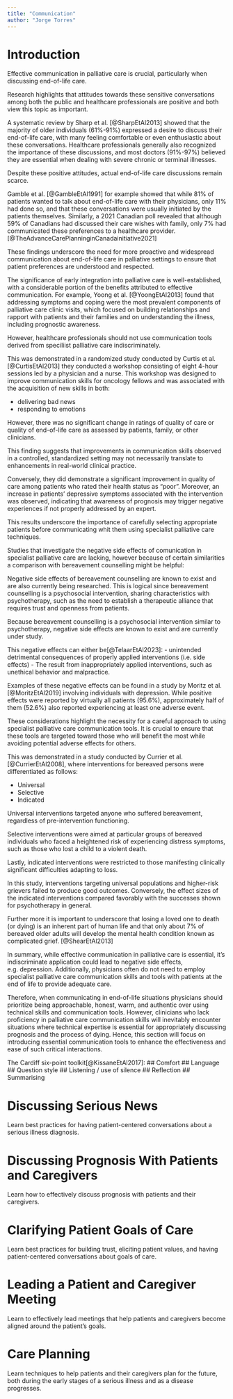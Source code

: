 ```yaml
---
title: "Communication"
author: "Jorge Torres"
---
```


# Introduction

Effective communication in palliative care is crucial, particularly when discussing end-of-life care.

Research highlights that attitudes towards these sensitive conversations among both the public and healthcare professionals are positive and both view this topic as important.

A systematic review by Sharp et al. [@SharpEtAl2013] showed that the majority of older individuals (61%-91%) expressed a desire to discuss their end-of-life care, with many feeling comfortable or even enthusiastic about these conversations. Healthcare professionals generally also recognized the importance of these discussions, and most doctors (91%-97%) believed they are essential when dealing with severe chronic or terminal illnesses.

Despite these positive attitudes, actual end-of-life care discussions remain scarce.

Gamble et al. [@GambleEtAl1991] for example showed that while 81% of patients wanted to talk about end-of-life care with their physicians, only 11% had done so, and that these conversations were usually initiated by the patients themselves. Similarly, a 2021 Canadian poll revealed that although 59% of Canadians had discussed their care wishes with family, only 7% had communicated these preferences to a healthcare provider. [@TheAdvanceCarePlanninginCanadainitiative2021]

These findings underscore the need for more proactive and widespread communication about end-of-life care in palliative settings to ensure that patient preferences are understood and respected.

The significance of early integration into palliative care is well-established, with a considerable portion of the benefits attributed to effective communication. 
For example, Yoong et al. [@YoongEtAl2013] found that addressing symptoms and coping were the most prevalent components of palliative care clinic visits, which focused on building relationships and rapport with patients and their families and on understanding the illness, including prognostic awareness. 

However, healthcare professionals should not use communication tools derived from speciliist palliative care indiscriminately. 

This was demonstrated in a randomized study conducted by Curtis et al.[@CurtisEtAl2013] they conducted a workshop consisting of eight 4-hour sessions led by a physician and a nurse. This workshop was designed to improve communication skills for oncology fellows and was associated with the acquisition of new skills in both: 

- delivering bad news
- responding to emotions

However, there was no significant change in ratings of quality of care or quality of end-of-life care as assessed by patients, family, or other clinicians.  

This finding suggests that improvements in communication skills observed in a controlled, standardized setting may not necessarily translate to enhancements in real-world clinical practice.

Conversely, they did demonstrate a significant improvement in quality of care among patients who rated their health status as “poor". Moreover, an increase in patients’ depressive symptoms associated with the intervention was observed, indicating that awareness of prognosis may trigger negative experiences if not properly addressed by an expert. 

This results underscore the importance of carefully selecting appropriate patients before communicating whit them using specialist palliative care techniques. 

Studies that investigate the negative side effects of comunication in specialist palliative care are lacking, however because of certain similarities a comparison with bereavement counselling might be helpful:

Negative side effects of bereavement counselling are known to exist and are also currently being researched. This is logical since bereavement counselling is a psychosocial intervention, sharing characteristics with psychotherapy, such as the need to establish a therapeutic alliance that requires trust and openness from patients.

Because bereavement counselling is a psychosocial intervention similar to psychotherapy, negative side effects are known to exist and are currently under study.

This negative effects can either be[@TelaarEtAl2023]:
- unintended detrimental consequences of properly applied interventions (i.e. side effects)
- The result from inappropriately applied interventions, such as unethical behavior and malpractice. 

Examples of these negative effects can be found in a study by Moritz et al. [@MoritzEtAl2019] involving individuals with depression. 
While positive effects were reported by virtually all patients (95.6%), approximately half of them (52.6%) also reported experiencing at least one adverse event.

These considerations highlight the necessity for a careful approach to using specialist palliative care communication tools. It is crucial to ensure that these tools are targeted toward those who will benefit the most while avoiding potential adverse effects for others.

This was demonstrated in a study conducted by Currier et al.[@CurrierEtAl2008], where interventions for bereaved persons were differentiated as follows:

- Universal
- Selective
- Indicated

Universal interventions targeted anyone who suffered bereavement, regardless of pre-intervention functioning.

Selective interventions were aimed at particular groups of bereaved individuals who faced a heightened risk of experiencing distress symptoms, such as those who lost a child to a violent death.

Lastly, indicated interventions were restricted to those manifesting clinically significant difficulties adapting to loss.

In this study, interventions targeting universal populations and higher-risk grievers failed to produce good outcomes. Conversely, the effect sizes of the indicated interventions compared favorably with the successes shown for psychotherapy in general.

Further more it is important to underscore that losing a loved one to death (or dying) is an inherent part of human life and that only about 7% of bereaved older adults will develop the mental health condition known as complicated grief. [@ShearEtAl2013]

In summary, while effective communication in palliative care is essential, it's indiscriminate application could lead to negative side effects, e.g. depression. Additionally, physicians often do not need to employ specialist palliative care communication skills and tools with patients at the end of life to provide adequate care.

Therefore, when communicating in end-of-life situations physicians should prioritize being approachable, honest, warm, and authentic over using technical skills and communication tools. However, clinicians who lack proficiency in palliative care communication skills will inevitably encounter situations where technical expertise is essential for appropriately discussing prognosis and the process of dying. Hence, this section will focus on introducing essential communication tools to enhance the effectiveness and ease of such critical interactions.


The Cardiff six-point toolkit[@KissaneEtAl2017]: 
## Comfort
## Language
## Question style
## Listening / use of silence
## Reflection
## Summarising











# Discussing Serious News

Learn best practices for having patient-centered conversations about a serious illness diagnosis.

# Discussing Prognosis With Patients and Caregivers

Learn how to effectively discuss prognosis with patients and their caregivers.

# Clarifying Patient Goals of Care

Learn best practices for building trust, eliciting patient values, and having patient-centered conversations about goals of care.

# Leading a Patient and Caregiver Meeting

Learn to effectively lead meetings that help patients and caregivers become aligned around the patient’s goals.


# Care Planning

Learn techniques to help patients and their caregivers plan for the future, both during the early stages of a serious illness and as a disease progresses.
